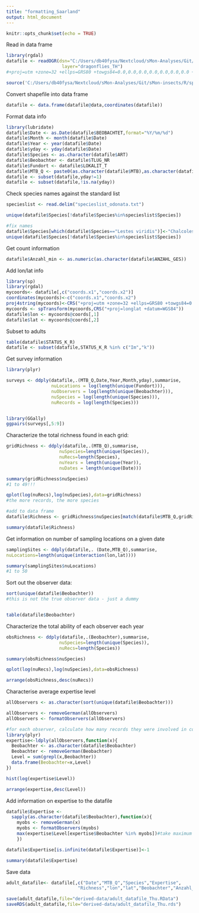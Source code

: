 ```yaml
---
title: "formatting_Saarland"
output: html_document
---
```


```r

knitr::opts_chunk$set(echo = TRUE)

```

Read in data frame

```r

library(rgdal)
datafile <- readOGR(dsn="C:/Users/db40fysa/Nextcloud/sMon-Analyses/Git/sMon-insects/raw-data/Thuringia/dragonflies_TH",
                     layer="dragonflies_TH")
#+proj=utm +zone=32 +ellps=GRS80 +towgs84=0.0,0.0,0.0,0.0,0.0,0.0,0.0 +units=m +no_defs"

source('C:/Users/db40fysa/Nextcloud/sMon-Analyses/Git/sMon-insects/R/sparta_wrapper_functions.R')

```

Convert shapefile into data frame

```r

datafile <- data.frame(datafile@data,coordinates(datafile))

```


Format data info

```r

library(lubridate)
datafile$Date <- as.Date(datafile$BEOBACHTET,format="%Y/%m/%d")
datafile$Month <- month(datafile$Date)
datafile$Year <- year(datafile$Date)
datafile$yday <- yday(datafile$Date)
datafile$Species <- as.character(datafile$ART)
datafile$Beobachter <- datafile$TLUG_NR
datafile$Fundort <- datafile$LOKALIT_T
datafile$MTB_Q <- paste0(as.character(datafile$MTB),as.character(datafile$QUADRANT))
datafile <- subset(datafile,yday!=1)
datafile <- subset(datafile,!is.na(yday))

```


Check species names against the standard list

```r
specieslist <- read.delim("specieslist_odonata.txt")

unique(datafile$Species[!datafile$Species%in%specieslist$Species])

#fix names
datafile$Species[which(datafile$Species=="Lestes viridis")]<-"Chalcolestes viridis"
unique(datafile$Species[!datafile$Species%in%specieslist$Species])

```

Get count information

```r

datafile$Anzahl_min <- as.numeric(as.character(datafile$ANZAHL_GES))

```

Add lon/lat info

```r

library(sp)
library(rgdal)
mycoords<- datafile[,c("coords.x1","coords.x2")]
coordinates(mycoords)<-c("coords.x1","coords.x2")
proj4string(mycoords)<-CRS("+proj=utm +zone=32 +ellps=GRS80 +towgs84=0.0,0.0,0.0,0.0,0.0,0.0,0.0 +units=m +no_defs")
mycoords <- spTransform(mycoords,CRS("+proj=longlat +datum=WGS84"))
datafile$lon <- mycoords@coords[,1]
datafile$lat <- mycoords@coords[,2]


```

Subset to adults
```r

table(datafile$STATUS_K_R)
datafile <- subset(datafile,STATUS_K_R %in% c("Im","k"))

```


Get survey information

```r

library(plyr)

surveys <- ddply(datafile,.(MTB_Q,Date,Year,Month,yday),summarise,
                 nuLocations = log(length(unique(Fundort))),
                 nuObservers = log(length(unique(Beobachter))),
                 nuSpecies = log(length(unique(Species))),
                 nuRecords = log(length(Species)))


library(GGally)
ggpairs(surveys[,5:9])


```

Characterize the total richness found in each grid:

```r
gridRichness <- ddply(datafile,.(MTB_Q),summarise,
                    nuSpecies=length(unique(Species)),
                    nuRecs=length(Species),
                    nuYears = length(unique(Year)),
                    nuDates = length(unique(Date)))

summary(gridRichness$nuSpecies)
#1 to 49!!!

qplot(log(nuRecs),log(nuSpecies),data=gridRichness)
#the more records, the more species

#add to data frame
datafile$Richness <- gridRichness$nuSpecies[match(datafile$MTB_Q,gridRichness$MTB_Q)]

summary(datafile$Richness)


```


Get information on number of sampling locations on a given date

```r

samplingSites <- ddply(datafile,. (Date,MTB_Q),summarise,
nuLocations=length(unique(interaction(lon,lat))))

summary(samplingSites$nuLocations)
#1 to 50

```

Sort out the observer data:

```r

sort(unique(datafile$Beobachter))
#this is not the true observer data - just a dummy


table(datafile$Beobachter)


```

Characterize the total ability of each observer each year

```r

obsRichness <- ddply(datafile,.(Beobachter),summarise,
                    nuSpecies=length(unique(Species)),
                    nuRecs=length(Species))

summary(obsRichness$nuSpecies)

qplot(log(nuRecs),log(nuSpecies),data=obsRichness)

arrange(obsRichness,desc(nuRecs))

```

Characterise average expertise level

```r

allObservers <- as.character(sort(unique(datafile$Beobachter)))

allObservers <- removeGerman(allObservers)
allObservers <- formatObservers(allObservers)

#for each observer, calculate how many records they were involved in collecting
library(plyr)
expertise<-ldply(allObservers,function(x){
  Beobachter <- as.character(datafile$Beobachter)
  Beobachter <- removeGerman(Beobachter)
  Level = sum(grepl(x,Beobachter))
  data.frame(Beobachter=x,Level)
})

hist(log(expertise$Level))  

arrange(expertise,desc(Level))


```

Add information on expertise to the datafile

```r

datafile$Expertise <-
  sapply(as.character(datafile$Beobachter),function(x){
    myobs <- removeGerman(x)
    myobs <- formatObservers(myobs)
    max(expertise$Level[expertise$Beobachter %in% myobs])#take maximum level when there is a group of observers
    })

datafile$Expertise[is.infinite(datafile$Expertise)]<-1

summary(datafile$Expertise)


```


Save data

```r

adult_datafile<- datafile[,c("Date","MTB_Q","Species","Expertise",
                           "Richness","lon","lat","Beobachter","Anzahl_min")]

save(adult_datafile,file="derived-data/adult_datafile_Thu.RData")
saveRDS(adult_datafile,file="derived-data/adult_datafile_Thu.rds")

```



